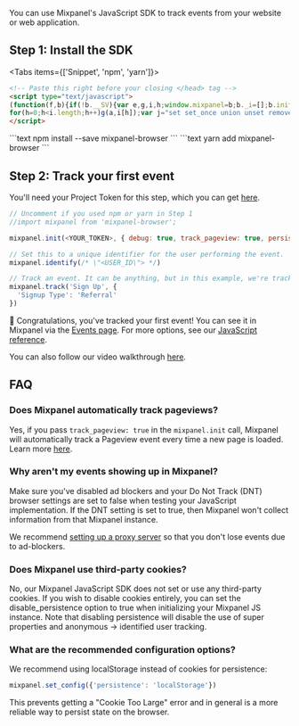 
You can use Mixpanel's JavaScript SDK to track events from your website or web application.

## Step 1: Install the SDK
<Tabs items={['Snippet', 'npm', 'yarn']}>
  <Tab>
```html
<!-- Paste this right before your closing </head> tag -->
<script type="text/javascript">
(function(f,b){if(!b.__SV){var e,g,i,h;window.mixpanel=b;b._i=[];b.init=function(e,f,c){function g(a,d){var b=d.split(".");2==b.length&&(a=a[b[0]],d=b[1]);a[d]=function(){a.push([d].concat(Array.prototype.slice.call(arguments,0)))}}var a=b;"undefined"!==typeof c?a=b[c]=[]:c="mixpanel";a.people=a.people||[];a.toString=function(a){var d="mixpanel";"mixpanel"!==c&&(d+="."+c);a||(d+=" (stub)");return d};a.people.toString=function(){return a.toString(1)+".people (stub)"};i="disable time_event track track_pageview track_links track_forms track_with_groups add_group set_group remove_group register register_once alias unregister identify name_tag set_config reset opt_in_tracking opt_out_tracking has_opted_in_tracking has_opted_out_tracking clear_opt_in_out_tracking start_batch_senders people.set people.set_once people.unset people.increment people.append people.union people.track_charge people.clear_charges people.delete_user people.remove".split(" ");
for(h=0;h<i.length;h++)g(a,i[h]);var j="set set_once union unset remove delete".split(" ");a.get_group=function(){function b(c){d[c]=function(){call2_args=arguments;call2=[c].concat(Array.prototype.slice.call(call2_args,0));a.push([e,call2])}}for(var d={},e=["get_group"].concat(Array.prototype.slice.call(arguments,0)),c=0;c<j.length;c++)b(j[c]);return d};b._i.push([e,f,c])};b.__SV=1.2;e=f.createElement("script");e.type="text/javascript";e.async=!0;e.src="undefined"!==typeof MIXPANEL_CUSTOM_LIB_URL?MIXPANEL_CUSTOM_LIB_URL:"file:"===f.location.protocol&&"//cdn.mxpnl.com/libs/mixpanel-2-latest.min.js".match(/^\/\//)?"https://cdn.mxpnl.com/libs/mixpanel-2-latest.min.js":"//cdn.mxpnl.com/libs/mixpanel-2-latest.min.js";g=f.getElementsByTagName("script")[0];g.parentNode.insertBefore(e,g)}})(document,window.mixpanel||[]);
</script>
```
</Tab>
<Tab>
```text
npm install --save mixpanel-browser
```
</Tab>
<Tab>
```text
yarn add mixpanel-browser
```
</Tab>
</Tabs>

## Step 2: Track your first event

You'll need your Project Token for this step, which you can get [here](https://mixpanel.com/settings/project).
```javascript
// Uncomment if you used npm or yarn in Step 1
//import mixpanel from 'mixpanel-browser';

mixpanel.init(<YOUR_TOKEN>, { debug: true, track_pageview: true, persistence: 'localStorage' });

// Set this to a unique identifier for the user performing the event.
mixpanel.identify(/* \"<USER_ID\"> */)

// Track an event. It can be anything, but in this example, we're tracking a Sign Up event.
mixpanel.track('Sign Up', {
  'Signup Type': 'Referral'
})
```

🎉 Congratulations, you've tracked your first event! You can see it in Mixpanel via the [Events page](https://mixpanel.com/report/events). For more options, see our [JavaScript reference](/docs/tracking/reference/javascript).

You can also follow our video walkthrough [here](https://www.loom.com/embed/fbba03274dc441b49b578e8a734b1d99).


## FAQ

### Does Mixpanel automatically track pageviews?
Yes, if you pass `track_pageview: true` in the `mixpanel.init` call, Mixpanel will automatically track a Pageview event every time a new page is loaded. Learn more [here](/docs/tracking/reference/javascript#tracking-page-views).

### Why aren't my events showing up in Mixpanel?
Make sure you've disabled ad blockers and your Do Not Track (DNT) browser settings are set to false when testing your JavaScript implementation. If the DNT setting is set to true, then Mixpanel won't collect information from that Mixpanel instance.

We recommend [setting up a proxy server](/docs/tracking/how-tos/tracking-via-proxy#how-to-set-up-a-proxy) so that you don't lose events due to ad-blockers.

### Does Mixpanel use third-party cookies?
No, our Mixpanel JavaScript SDK does not set or use any third-party cookies. If you wish to disable cookies entirely, you can set the disable_persistence option to true when initializing your Mixpanel JS instance. Note that disabling persistence will disable the use of super properties and anonymous -> identified user tracking.

### What are the recommended configuration options?
We recommend using localStorage instead of cookies for persistence:

```javascript
mixpanel.set_config({'persistence': 'localStorage'})
```

This prevents getting a "Cookie Too Large" error and in general is a more reliable way to persist state on the browser.
